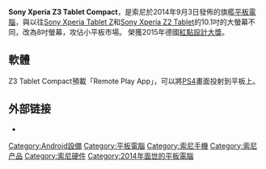 {{expand|time=2015-08-30T02:17:45+00:00}}
{{unreferenced|time=2015-08-30T02:17:45+00:00}}
{{NoteTA|G1=IT}}
{{Infobox mobile phone
| box_width     = 410px
| name          = Sony Xperia Z3 Tablet Compact
| logo          = 
| logosize      = 
| caption       = 
| image         = File:Sony Xperia Z3 Tablet Compact (15224496626).jpg
| imgaesize     =
| caption2      = 
| brand         = [[索尼|索尼股份有限公司]]
| series        = [[Sony_Xperia|Sony Xperia]]
| modelnumber   =
| manufacturer  = [[索尼移动通信|索尼行動通訊國際股份有限公司]]
| carrier       =
| released      = {{Start date and age|2014|09|03|df=yes}}
| networks      = [[GSM|GSM]]、[[GPRS|GPRS]]、[[EDGE|EDGE]]、[[HSPA|HSPA]]、[[4G_LTE|4G LTE]]
| display       = 8.0 英吋，解析度：1,920 x 1,200<br>[[IPS|IPS]]高可視角LCD面板<br>[[BRAVIA|TRILUMINOS™ Display with Live Color LED]]<br>[[BRAVIA|X-Reality™ Engine for Mobile]]<br>[[康寧公司|康寧]]Gorilla Glass 3
| ext_display   =
| size          = 長：{{convert|213|mm|in|abbr=on}}<br>寬：{{convert|124|mm|in|abbr=on}}<br>厚：{{convert|6.4|mm|in|abbr=on}}<br>
| weight        = {{convert|270|g|oz|abbr=on}}
| input         = 電阻和電容混合式觸控技術
| os            = [[Android|Android]] 4.4.4 KitKat<br>Android 5.1.1 Lollipop <br>Android 6.0.1 Marshmallow (目前)
| cpu           = [[高通|高通]] [[Snapdragon|Snapdragon 801]] MSM8974AC 2.5GHz<br>[[四核心|四核心]]處理器
| gpu           = [[高通|高通]] [[Adreno|Adreno]] 330
| storage       = 16GB ROM (D6613 32GB ROM)
| memory        = 3GB RAM
| memory_card   = [[microSD|microSD]]，最高支援128GB
| battery       = 4500[[mAh|mAh]]鋰電池(不可更換)
| connectivity  = [[Wi-Fi|Wi-Fi]] 802.11 a/b/g/n/ac<br>[[Wi-Fi_Direct|Wi-Fi Direct]]、[[Digital_Living_Network_Alliance|DLNA]]<br>[[Wi-Fi_hotspot|Wi-Fi hotspot]]、[[蓝牙|蓝牙]]4.0、[[NFC|NFC]]、[[Miracast|Miracast]]
| sound         =
| other         =
| available     =
| discontinued  =
| related       = [[Sony_Xperia_Z3_Compact|Sony Xperia Z3 Compact]]<br/>[[Sony_Xperia_Z3|Sony Xperia Z3]]
| predecessor   = [[Sony_Xperia_Z_Ultra|Sony Xperia Z Ultra]]
| successor     = 
| website       =
}}
'''Sony Xperia Z3 Tablet Compact'''，是索尼於2014年9月3日發佈的旗艦[[平板電腦|平板電腦]]，與以往[[Sony_Xperia_Tablet_Z|Sony Xperia Tablet Z]]和[[Sony_Xperia_Z2_Tablet|Sony Xperia Z2 Tablet]]的10.1吋的大螢幕不同，改為8吋螢幕，攻佔小平板市場。
榮獲2015年德國[[紅點設計大獎|紅點設計大獎]]。

==軟體==
Z3 Tablet Compact預載「Remote Play App」，可以將[[PS4|PS4]]畫面投射到平板上。

==外部链接==
*{{official website|http://www.sonymobile.com/global-zh/products/tablets/xperia-z3-tablet-compact/}}

{{Sony phones}}

[[Category:Android設備|Category:Android設備]]
[[Category:平板電腦|Category:平板電腦]]
[[Category:索尼手機|Category:索尼手機]]
[[Category:索尼产品|Category:索尼产品]]
[[Category:索尼硬件|Category:索尼硬件]]
[[Category:2014年面世的平板電腦|Category:2014年面世的平板電腦]]
